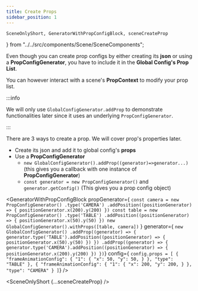 ```yaml
---
title: Create Props
sidebar_position: 1
---
```


    SceneOnlyShort, GeneratorWithPropConfigBlock, sceneCreateProp
} from "../../src/components/Scene/SceneComponents";

Even though you can create prop configs by
either creating its **json** or using a **PropConfigGenerator**,
you have to include it in the **Global Config's Prop List**.

You can however interact with a scene's **PropContext** to modify your prop list.

:::info

We will only use `GlobalConfigGenerator.addProp` to demonstrate functionalities later since it uses an underlying `PropConfigGenerator`.

:::

There are 3 ways to create a prop. We will cover prop's properties later.

* Create its json and add it to global config's **props**
* Use a **PropConfigGenerator**
  * `new GlobalConfigGenerator().addProp((generator)=>generator...)` (this gives you a callback with one instance of **PropConfigGenerator**)
  * `const generator = new PropConfigGenerator()` and `generator.getConfig()` (This gives you a prop config object)


<GeneratorWithPropConfigBlock
propGenerator={
`const camera = new PropConfigGenerator()
    .type('CAMERA')
    .addPosition((positionGenerator) => {
          positionGenerator.x(200).y(200)
    })
const table = new PropConfigGenerator()
    .type('TABLE')
    .addPosition((positionGenerator) => {
          positionGenerator.x(50).y(50)
    })
new GlobalConfigGenerator().withProps([table, camera])`
}
    generator={
`new GlobalConfigGenerator()
    .addProp((generator) => {
        generator.type('TABLE').addPosition((positionGenerator) => {
            positionGenerator.x(50).y(50)
        })
    })
    .addProp((generator) => {
        generator.type('CAMERA').addPosition((positionGenerator) => {
            positionGenerator.x(200).y(200)
        })
    })`}
    config={
`config.props = [
    {
      "frameAnimationConfig": {
        "1": {
          "x": 50,
          "y": 50,
        }
      },
      "type": "TABLE"
    },
    {
      "frameAnimationConfig": {
        "1": {
          "x": 200,
          "y": 200,
        }
      },
      "type": "CAMERA"
    }
  ]`} />

<SceneOnlyShort {...sceneCreateProp} />


